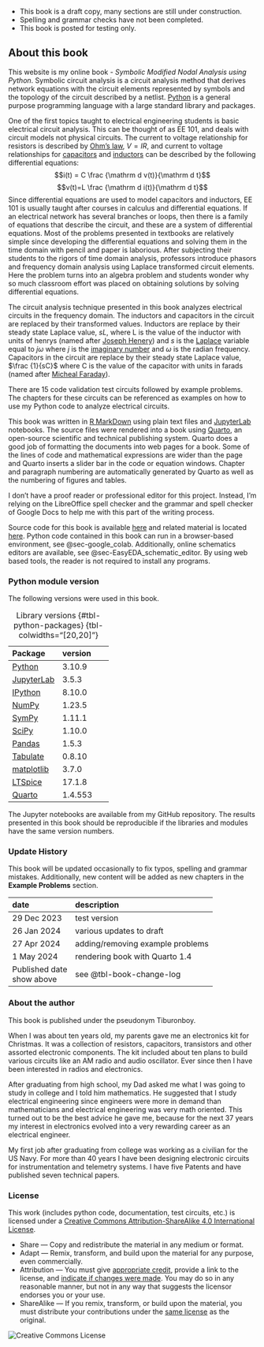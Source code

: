 :::{.callout-note}  
- This book is a draft copy, many sections are still under construction.
- Spelling and grammar checks have not been completed.
- This book is posted for testing only. 
:::    

## About this book {.unnumbered}
This website is my online book - *Symbolic Modified Nodal Analysis using Python*. Symbolic circuit analysis is a circuit analysis method that derives network equations with the circuit elements represented by symbols and the topology of the circuit described by a netlist. [Python](https://en.wikipedia.org/wiki/Python_(programming_language)) is a general purpose programming language with a large standard library and packages.

One of the first topics taught to electrical engineering students is basic electrical circuit analysis. This can be thought of as EE 101, and deals with circuit models not physical circuits. The current to voltage relationship for resistors is described by [Ohm’s law](https://en.wikipedia.org/wiki/Ohm%27s_law), $V=IR$, and current to voltage relationships for [capacitors](https://en.wikipedia.org/wiki/Capacitor) and [inductors](https://en.wikipedia.org/wiki/Inductor) can be described by the following differential equations:
$$i(t) = C \frac {\mathrm d v(t)}{\mathrm d t}$$
$$v(t)=L \frac {\mathrm d i(t)}{\mathrm d t}$$
Since differential equations are used to model capacitors and inductors, EE 101 is usually taught after courses in calculus and differential equations. If an electrical network has several branches or loops, then there is a family of equations that describe the circuit, and these are a system of differential equations. Most of the problems presented in textbooks are relatively simple since developing the differential equations and solving them in the time domain with pencil and paper is laborious. After subjecting their students to the rigors of time domain analysis, professors introduce phasors and frequency domain analysis using Laplace transformed circuit elements. Here the problem turns into an algebra problem and students wonder why so much classroom effort was placed on obtaining solutions by solving differential equations.

The circuit analysis technique presented in this book analyzes electrical circuits in the frequency domain. The inductors and capacitors in the circuit are replaced by their transformed values. Inductors are replace by their steady state Laplace value, $sL$, where L is the value of the inductor with units of henrys (named after [Joseph Henery](https://en.wikipedia.org/wiki/Joseph_Henry)) and $s$ is the [Laplace](https://en.wikipedia.org/wiki/Laplace_transform) variable equal to $j \omega$ where $j$ is the [imaginary number](https://en.wikipedia.org/wiki/Imaginary_number) and $\omega$ is the radian frequency. Capacitors in the circuit are replace by their steady state Laplace value, $\frac {1}{sC}$ where C is the value of the capacitor with units in farads (named after [Micheal Faraday](https://en.wikipedia.org/wiki/Michael_Faraday)).

There are 15 code validation test circuits followed by example problems. The chapters for these circuits can be referenced as examples on how to use my Python code to analyze electrical circuits.

<!--
comment on the following which are typical 1st year circuit analysis topics
resistive circuits
time domain solutions - differential equations inductor and capacitors are described by the derivative of current and voltage for each element type,
phasor analysis with sinusoidal excitations mostly algebraic solutions and complex quantities
state equations - state variables are the independent capacitor voltages and inductor currents. They satisfy the state equations resulting from Kirchhoff's voltage and current laws.
Fourier analysis
-->

This book was written in [R MarkDown](https://rmarkdown.rstudio.com/) using plain text files and [JupyterLab](https://jupyter.org/) notebooks. The source files were rendered into a book using [Quarto](https://quarto.org/), an open-source scientific and technical publishing system. Quarto does a good job of formatting the documents into web pages for a book. Some of the lines of code and mathematical expressions are wider than the page and Quarto inserts a slider bar in the code or equation windows. Chapter and paragraph numbering are automatically generated by Quarto as well as the numbering of figures and tables.

I don't have a proof reader or professional editor for this project. Instead, I'm relying on the LibreOffice spell checker and the grammar and spell checker of Google Docs to help me with this part of the writing process.

Source code for this book is available [here](https://github.com/Tiburonboy/Symbolic-Modified-Nodal-Analysis-using-Python/tree/main/backup) and related material is located [here](https://github.com/Tiburonboy/Symbolic-modified-nodal-analysis). Python code contained in this book can run in a browser-based environment, see @sec-google_colab. Additionally, online schematics editors are available, see @sec-EasyEDA_schematic_editor. By using web based tools, the reader is not required to install any programs.

### Python module version
The following versions were used in this book.

| Package | version |
|:---|:---|
| [Python](https://www.python.org/) | 3.10.9 |
| [JupyterLab](https://jupyterlab.readthedocs.io/en/latest/) |3.5.3 |
| [IPython](https://ipython.org/) | 8.10.0 |
| [NumPy](https://numpy.org/) | 1.23.5 |
| [SymPy](https://www.sympy.org/) | 1.11.1 |
| [SciPy](https://scipy.org/) | 1.10.0 |
| [Pandas](https://pandas.pydata.org/) | 1.5.3 |
| [Tabulate](https://pypi.org/project/tabulate/) | 0.8.10 |
| [matplotlib](https://matplotlib.org/) | 3.7.0 |
| [LTSpice](https://www.analog.com/en/design-center/design-tools-and-calculators/ltspice-simulator.html) | 17.1.8 |
| [Quarto](https://quarto.org/) | 1.4.553 |
: Library versions {#tbl-python-packages} {tbl-colwidths="[20,20]"}

The Jupyter notebooks are available from my GitHub repository. The results presented in this book should be reproducible if the libraries and modules have the same version numbers.

### Update History
This book will be updated occasionally to fix typos, spelling and grammar mistakes. Additionally, new content will be added as new chapters in the **Example Problems** section.

| date | description |
|:---------|:------------|
| 29 Dec 2023 | test version |
| 26 Jan 2024 | various updates to draft |
| 27 Apr 2024 | adding/removing example problems |
| 1 May 2024 | rendering book with Quarto 1.4 |
| Published date<br>show above | see @tbl-book-change-log |

<!--
### Project ToDo List
Since this project is still under construction, I have a list of to dos.

- [ ] fix spelling & usage of netlist, SPICE, Op-Amp or op-amp, GitHub - make consistent throughout
- [ ] fix chapter 4 usage of getting element values from dataframe
- [ ] clean up narrative on all the validation test chapters
- [ ] clean up narrative on all example problem chapters
- [x] add comment to each test about generating a symbolic solution
- [ ] review each schematic figure, clean up and make consistent
- [ ] remove double spaces at end of sentences
- [ ] rewrite Two amplifier RIAA phono preamp chapter
- [x] finish Summary in state variable notebook
- [ ] spell and grammar check all files
- [x] comment on state equations
- [x] comment on linear vs non-linear circuits
- [x] comment on cons of MNA - number of equations
- [x] add comment about reproducibility of results
- [x] fix the book update history

- update status in /Quarto_projects/Symbolic-Modified-Nodal-Analysis-using-Python/draft_docs/To Do List.odt
- [ ] non linear circuits, see YouTube [MNA Introduction](https://www.youtube.com/watch?v=BPapfxzwsmI&list=PLlsTHbFeR7v0QG8Q4l6oc7d---eKKSKTz)

### Links to other projects
I have a blog called [Solving Engineering Problems using Python](https://tiburonboy.github.io/Solving-Engineering-Problems-using-Python/) where I post some of my Jupyter notebooks related to engineering problems and analysis. My financial analysis blog is located [here]()
-->

### About the author
This book is published under the pseudonym Tiburonboy.

When I was about ten years old, my parents gave me an electronics kit for Christmas. It was a collection of resistors, capacitors, transistors and other assorted electronic components. The kit included about ten plans to build various circuits like an AM radio and audio oscillator. Ever since then I have been interested in radios and electronics.

After graduating from high school, my Dad asked me what I was going to study in college and I told him mathematics. He suggested that I study electrical engineering since engineers were more in demand than mathematicians and electrical engineering was very math oriented. This turned out to be the best advice he gave me, because for the next 37 years my interest in electronics evolved into a very rewarding career as an electrical engineer.

My first job after graduating from college was working as a civilian for the US Navy. For more than 40 years I have been designing electronic circuits for instrumentation and telemetry systems. I have five Patents and have published seven technical papers.

### License
This work (includes python code, documentation, test circuits, etc.) is licensed under a [Creative Commons Attribution-ShareAlike 4.0 International License](https://creativecommons.org/licenses/by-sa/4.0/).  

- Share — Copy and redistribute the material in any medium or format.  
- Adapt — Remix, transform, and build upon the material for any purpose, even commercially.  
- Attribution — You must give [appropriate credit](https://creativecommons.org/licenses/by-sa/4.0/#ref-appropriate-credit), provide a link to the license, and [indicate if changes were made](https://creativecommons.org/licenses/by-sa/4.0/#ref-indicate-changes). You may do so in any reasonable manner, but not in any way that suggests the licensor endorses you or your use.  
- ShareAlike — If you remix, transform, or build upon the material, you must distribute your contributions under the [same license](https://creativecommons.org/licenses/by-sa/4.0/#ref-same-license) as the original.  

<img alt="Creative Commons License" style="border-width:0" src="https://i.creativecommons.org/l/by-sa/4.0/88x31.png" />

